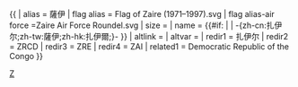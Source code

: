 {{ {{{1<noinclude>|country showdata</noinclude>}}}
| alias = 薩伊
| flag alias = Flag of Zaire (1971–1997).svg
| flag alias-air force =Zaire Air Force Roundel.svg
| size = {{{size|}}}
| name = {{#if: {{{name|}}} | {{{name|}}} | -{zh-cn:扎伊尔;zh-tw:薩伊;zh-hk:扎伊爾;}- }}
| altlink = {{{altlink|}}}
| altvar = {{{altvar|}}}
<noinclude>
| redir1 = 扎伊尔
| redir2 = ZRCD
| redir3 = ZRE
| redir4 = ZAI
| related1 = Democratic Republic of the Congo
</noinclude>
}}<noinclude>
[[Category:已不存在國家資料模板|Z]]
</noinclude>
